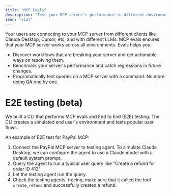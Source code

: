 ```yaml
---
title: "MCP Evals"
description: "Test your MCP server's performance in different environments"
icon: "vial"
---
```


Your users are connecting to your MCP server from different clients like Claude Desktop, Cursor, etc, and with different LLMs. MCP evals ensures that your MCP server works across all environments. Evals helps you: 
- Discover workflows that are breaking your server and get actionable ways on resolving them. 
- Benchmark your server's performance and catch regressions in future changes. 
- Programatically test queries on a MCP server with a command. No more doing QA one by one. 

# E2E testing (beta)

We built a CLI that performs MCP evals and End to End (E2E) testing. The CLI creates a simulated end user's environment and tests popular user flows. 

An example of E2E test for PayPal MCP: 

1. Connect the PayPal MCP server to testing agent. To simulate Claude Desktop, we can configure the agent to use a Claude model with a default system prompt.
2. Query the agent to run a typical user query like "Create a refund for order ID 412"
3. Let the testing agent run the query.
4. Check the testing agents' tracing, make sure that it called the tool `create_refund` and successfully created a refund.
